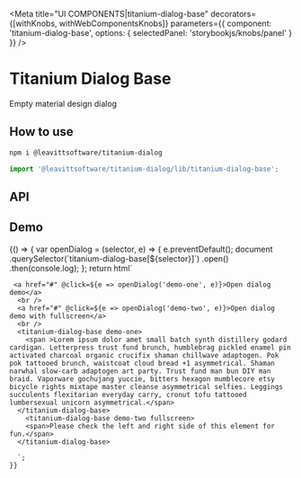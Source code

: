 
<Meta
  title="UI COMPONENTS|titanium-dialog-base"
  decorators={[withKnobs, withWebComponentsKnobs]}
  parameters={{ component: 'titanium-dialog-base', options: { selectedPanel: 'storybookjs/knobs/panel' } }}
/>

# Titanium Dialog Base

Empty material design dialog

## How to use

```bash
npm i @leavittsoftware/titanium-dialog
```

```js
import '@leavittsoftware/titanium-dialog/lib/titanium-dialog-base';
```

## API

<Props of="titanium-dialog-base" />

## Demo

<Preview withToolbar>
  <Story name="Docs">
    {() => {
       var openDialog = (selector, e) => {
        e.preventDefault();
        document
          .querySelector(`titanium-dialog-base[${selector}]`)
          .open()
          .then(console.log);
      };
      return html`
    
     <a href="#" @click=${e => openDialog('demo-one', e)}>Open dialog demo</a>
      <br />
      <a href="#" @click=${e => openDialog('demo-two', e)}>Open dialog demo with fullscreen</a>
      <br />
      <titanium-dialog-base demo-one>
        <span >Lorem ipsum dolor amet small batch synth distillery godard cardigan. Letterpress trust fund brunch, humblebrag pickled enamel pin activated charcoal organic crucifix shaman chillwave adaptogen. Pok pok tattooed brunch, waistcoat cloud bread +1 asymmetrical. Shaman narwhal slow-carb adaptogen art party. Trust fund man bun DIY man braid. Vaporware gochujang yuccie, bitters hexagon mumblecore etsy bicycle rights mixtape master cleanse asymmetrical selfies. Leggings succulents flexitarian everyday carry, cronut tofu tattooed lumbersexual unicorn asymmetrical.</span>
      </titanium-dialog-base>
        <titanium-dialog-base demo-two fullscreen>
        <span>Please check the left and right side of this element for fun.</span>
      </titanium-dialog-base>
       
      `;
    }}
  </Story>
</Preview>
